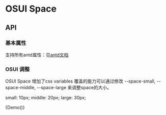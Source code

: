 
<Meta title="Space" component={Demo} />

# OSUI Space

## API

### 基本属性

支持所有antd属性：见[antd文档](https://ant.design/components/space-cn/#API)

### OSUI 调整

OSUI Space 增加了css variables 覆盖的能力可以通过修改 --space-small, --space-middle, --space-large 来调整space的大小。

small: 10px;
middle: 20px;
large: 30px;

<Preview>
  <Story name="Demo">
        {Demo()}
  </Story>
</Preview>
